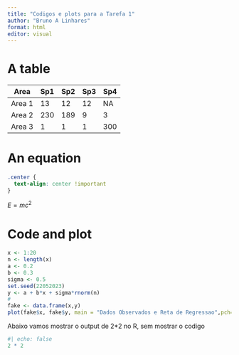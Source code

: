 ```yaml
---
title: "Codigos e plots para a Tarefa 1"
author: "Bruno A Linhares"
format: html
editor: visual
---
```


# **A table**

| Area    | Sp1  |   Sp2 | Sp3    | Sp4  |
|---------|------|-------|--------|------|
| Area 1  | 13   |    12 |   12   |NA    |
| Area 2  | 230  |   189 |  9     |3     |
| Area 3  | 1    |     1 |   1    |300   |


# **An equation**

```css
.center {
  text-align: center !important
}
```

$E = mc^{2}$


# **Code and plot**

```r
x <- 1:20               
n <- length(x)
a <- 0.2                
b <- 0.3                
sigma <- 0.5          
set.seed(22052023)
y <- a + b*x + sigma*rnorm(n)
#
fake <- data.frame(x,y)
plot(fake$x, fake$y, main = "Dados Observados e Reta de Regressao",pch=19)

```

Abaixo vamos mostrar o output de 2\*2 no R, sem mostrar o codigo

```r
#| echo: false
2 * 2
```
